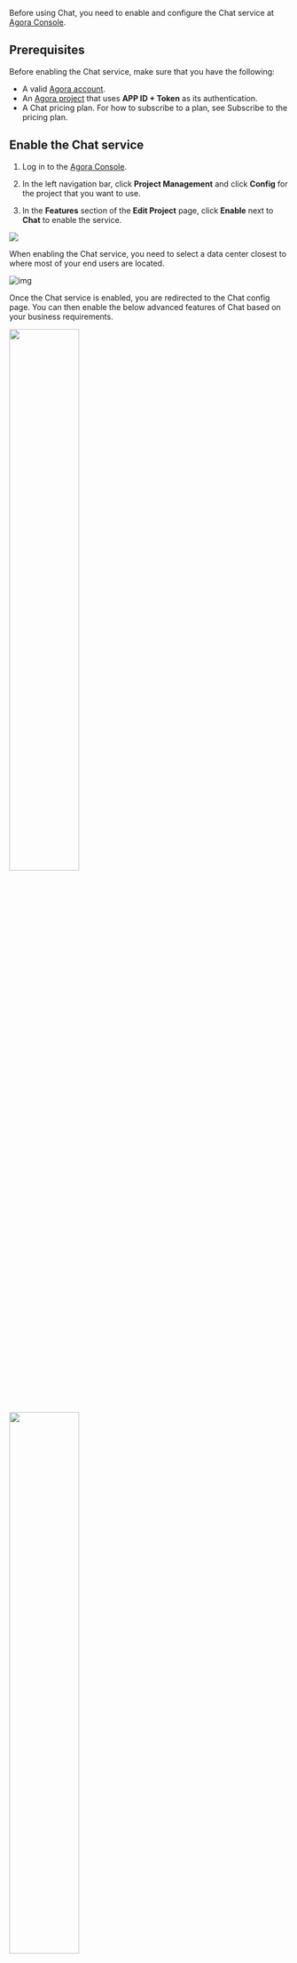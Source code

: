 
Before using Chat, you need to enable and configure the Chat service at [Agora Console](https://console.agora.io/#onboarding).


## Prerequisites

Before enabling the Chat service, make sure that you have the following:

- A valid [Agora account](/agora-chat/reference/manage-agora-account#create-an-agora-account).
- An [Agora project](/agora-chat/reference/manage-agora-account#create-an-agora-project) that uses  **APP ID + Token** as its authentication.
- A Chat pricing plan. For how to subscribe to a plan, see <Link to="../reference/pricing#subscribe-to-the-pricing-plan">Subscribe to the pricing plan</Link>.


## Enable the Chat service

1. Log in to the [Agora Console](https://console.agora.io).

2. In the left navigation bar, click **Project Management** and click **Config** for the project that you want to use. 

3. In the **Features** section of the **Edit Project** page, click **Enable** next to **Chat** to enable the service.

<img src="https://web-cdn.agora.io/docs-files/1658461427680" />

When enabling the Chat service, you need to select a data center closest to where most of your end users are located.

![img](https://web-cdn.agora.io/docs-files/1665386519450)

Once the Chat service is enabled, you are redirected to the Chat config page. You can then enable the below advanced features of Chat based on your business requirements.

<img width="50%" src="https://web-cdn.agora.io/docs-files/1658310228255" />

<img width="50%" src="https://web-cdn.agora.io/docs-files/1658310318751" />

For details about these advanced features, see the following:
- <Link to="../develop/setup-webhooks">Message Callback</Link>
- <Link to="../client-api/threading/thread-management">Message Thread</Link>
- <Link to="../client-api/reaction">Reaction</Link>
- <Link to="../develop/offline-push">Offline Message Push (Advanced)</Link>
- <Link to="../client-api/presence">Presence</Link>
- <Link to="../client-api/messages/translate-messages">Translation</Link>
- <Link to="../develop/content-moderation">Moderation</Link>


## Get the information of the Chat project

Agora Console assigns the following information to each project that enables the Chat service:

- **Data Center**: Agora provides several data centers for the service in different regions, including Beijing1 (China), Beijing VIP (China),  Singapore, Frankfurt (Germany), and Virginia (USA). After the plan is changed, the data center remains unchanged.
- **AppKey**: The unique identifier that the Chat service assigns to each app. The rule is `${OrgName}#{AppName}`.
- **OrgName**: The unique identifier that the Chat service assigns to each enterprise (organization).
- **AppName**: The name that the Chat service assigns to each app. Each app under the same enterprise (organization) must have a unique App Name.
- **API request url**: The domain of the WebSocket and RESTful API request that Agora assigns to each project.

Follow these steps to get the project information:

1. Find the project that has enabled the Chat service on the [Project management](https://console.agora.io/projects) page at Agora Console, and click **Config**.
2. On the project edit page, find **Chat** and click **Config**.
3. On the project config page, get the values of **Data Center**, **AppKey**, **OrgName**, **AppName**, **WebSocketAddress**, and **REST API**.

## Change the Chat plan

1. Log in to the [Agora Console](https://console.agora.io).

2. In the left navigation bar, click **Package**.

3. On the **Subscribe** tab, you can change your Chat plan by clicking **Subscribe** on other plans.

   ![img](https://web-cdn.agora.io/docs-files/1665389469534)

   **Note:** 
   - The plan change take effect immediately.
   - Agora doesn't recommend plan downgrading, as it could impact capacity of your applications and availability of certain features.

## Unsubscribe the Chat service

Before unsubscribing Chat, ensure all the projects that enable Chat are disabled.

1. Log in to the [Agora Console](https://console.agora.io).

2. In the left navigation bar, click **Package**.

3. On the **Subscribe** tab, scroll down to the bottom and click **Unsubscribe**.

   ![img](https://web-cdn.agora.io/docs-files/1665389814916)

    **Note:**
    - When you unsubscribe Chat, all Chat-related data are purged.
    - When you unsubscribe Chat, you are still billed with a pro-rated monthly fee and the usage occurred during that month.


## Disable the Chat service

1. Log in to the [Agora Console](https://console.agora.io).

2. In the left navigation bar, click **Project Management** and click **Config** for the project that you want to use. 

3. In the **Features** section of the **Edit Project** page, click **Enable/Configure** next to **Chat**.

4. On the **Application Information** page, switch off the toggle in the **Chat Service Status** section.
   **Note:** When you disable the Chat service, the Chat-related data are still stored in the Chat data center, and you are still charged for the plan activation fee.
   
   ![img](https://web-cdn.agora.io/docs-files/1665387330975)

## Next steps

After enabling and configuring Chat Service, the Chat-related features in Agora Analytics are enabled by default to help you keep track the usage trends and quality details. For more information, see <Link to="../reference/agora-analytics/data-insights">Data Insights</Link> and <Link to="../reference/agora-analytics/data-metrics">Data Metrics</Link>.